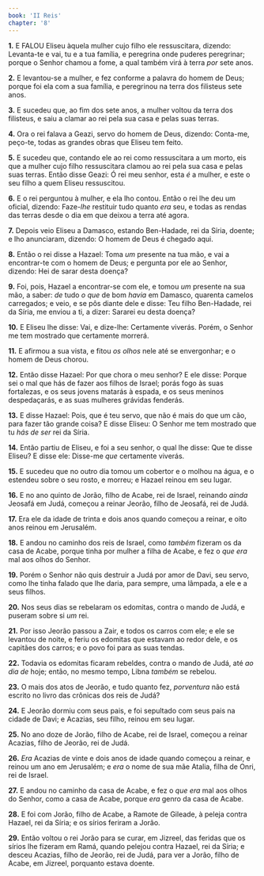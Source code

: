 ```yaml
---
book: 'II Reis'
chapter: '8'
---
```


**1.** E FALOU Eliseu àquela mulher cujo filho ele ressuscitara, dizendo: Levanta-te e vai, tu e a tua família, e peregrina onde puderes peregrinar; porque o Senhor chamou a fome, a qual também virá à terra *por* sete anos.

**2.** E levantou-se a mulher, e fez conforme a palavra do homem de Deus; porque foi ela com a sua família, e peregrinou na terra dos filisteus sete anos.

**3.** E sucedeu que, ao fim dos sete anos, a mulher voltou da terra dos filisteus, e saiu a clamar ao rei pela sua casa e pelas suas terras.

**4.** Ora o rei falava a Geazi, servo do homem de Deus, dizendo: Conta-me, peço-te, todas as grandes obras que Eliseu tem feito.

**5.** E sucedeu que, contando ele ao rei como ressuscitara a um morto, eis que a mulher cujo filho ressuscitara clamou ao rei pela sua casa e pelas suas terras. Então disse Geazi: Ó rei meu senhor, esta *é* a mulher, e este o seu filho a quem Eliseu ressuscitou.

**6.** E o rei perguntou à mulher, e ela lho contou. Então o rei lhe deu um oficial, dizendo: Faze-*lhe* restituir tudo quanto *era* seu, e todas as rendas das terras desde o dia em que deixou a terra até agora.

**7.** Depois veio Eliseu a Damasco, estando Ben-Hadade, rei da Síria, doente; e lho anunciaram, dizendo: O homem de Deus é chegado aqui.

**8.** Então o rei disse a Hazael: Toma *um* presente na tua mão, e vai a encontrar-te com o homem de Deus; e pergunta por ele ao Senhor, dizendo: Hei de sarar desta doença?

**9.** Foi, pois, Hazael a encontrar-se com ele, e tomou *um* presente na sua mão, a saber: *de* tudo *o que* de bom *havia* em Damasco, quarenta camelos carregados; e veio, e se pôs diante dele e disse: Teu filho Ben-Hadade, rei da Síria, me enviou a ti, a dizer: Sararei eu desta doença?

**10.** E Eliseu lhe disse: Vai, e dize-lhe: Certamente viverás. Porém, o Senhor me tem mostrado que certamente morrerá.

**11.** E afirmou a sua vista, e fitou *os olhos* nele até se envergonhar; e o homem de Deus chorou.

**12.** Então disse Hazael: Por que chora o meu senhor? E ele disse: Porque sei o mal que hás de fazer aos filhos de Israel; porás fogo às suas fortalezas, e os seus jovens matarás à espada, e os seus meninos despedaçarás, e as suas mulheres grávidas fenderás.

**13.** E disse Hazael: Pois, que é teu servo, que não é mais do que um cão, para fazer tão grande coisa? E disse Eliseu: O Senhor me tem mostrado que tu *hás de ser* rei da Síria.

**14.** Então partiu de Eliseu, e foi a seu senhor, o qual lhe disse: Que te disse Eliseu? E disse ele: Disse-me *que* certamente viverás.

**15.** E sucedeu que no outro dia tomou um cobertor e o molhou na água, e o estendeu sobre o seu rosto, e morreu; e Hazael reinou em seu lugar.

**16.** E no ano quinto de Jorão, filho de Acabe, rei de Israel, reinando *ainda* Jeosafá em Judá, começou a reinar Jeorão, filho de Jeosafá, rei de Judá.

**17.** Era ele da idade de trinta e dois anos quando começou a reinar, e oito anos reinou em Jerusalém.

**18.** E andou no caminho dos reis de Israel, como *também* fizeram os da casa de Acabe, porque tinha por mulher a filha de Acabe, e fez o *que era* mal aos olhos do Senhor.

**19.** Porém o Senhor não quis destruir a Judá por amor de Davi, seu servo, como lhe tinha falado que lhe daria, para sempre, uma lâmpada, a ele e a seus filhos.

**20.** Nos seus dias se rebelaram os edomitas, contra o mando de Judá, e puseram sobre si *um* rei.

**21.** Por isso Jeorão passou a Zair, e todos os carros com ele; e ele se levantou de noite, e feriu os edomitas que estavam ao redor dele, e os capitães dos carros; e o povo foi para as suas tendas.

**22.** Todavia os edomitas ficaram rebeldes, contra o mando de Judá, até *ao dia de* hoje; então, no mesmo tempo, Libna *também* se rebelou.

**23.** O mais dos atos de Jeorão, e tudo quanto fez, *porventura* não está escrito no livro das crônicas dos reis de Judá?

**24.** E Jeorão dormiu com seus pais, e foi sepultado com seus pais na cidade de Davi; e Acazias, seu filho, reinou em seu lugar.

**25.** No ano doze de Jorão, filho de Acabe, rei de Israel, começou a reinar Acazias, filho de Jeorão, rei de Judá.

**26.** *Era* Acazias de vinte e dois anos de idade quando começou a reinar, e reinou um ano em Jerusalém; e *era* o nome de sua mãe Atalia, filha de Onri, rei de Israel.

**27.** E andou no caminho da casa de Acabe, e fez o *que era* mal aos olhos do Senhor, como a casa de Acabe, porque *era* genro da casa de Acabe.

**28.** E foi com Jorão, filho de Acabe, a Ramote de Gileade, à peleja contra Hazael, rei da Síria; e os sírios feriram a Jorão.

**29.** Então voltou o rei Jorão para se curar, em Jizreel, das feridas que os sírios lhe fizeram em Ramá, quando pelejou contra Hazael, rei da Síria; e desceu Acazias, filho de Jeorão, rei de Judá, para ver a Jorão, filho de Acabe, em Jizreel, porquanto estava doente.